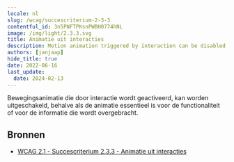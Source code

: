```yaml
---
locale: nl
slug: /wcag/succescriterium-2-3-3
contentful_id: 3n5PNFTPKsnPWBH0774hNL
image: /img/light/2.3.3.svg
title: Animatie uit interacties
description: Motion animation triggered by interaction can be disabled, unless the animation is essential to the functionality or the information being conveyed.
authors: [janjaap]
hide_title: true
date: 2022-06-16
last_update:
  date: 2024-02-13
---
```


<Hero
  title="Animatie uit interacties"
  imageSrc="/img/light/2.3.3.svg"
  alt="WCAG 2.3.3 icon"
  prefix="Succescriterium 2.3.3"
  suffix="Niveau AAA"
/>

Bewegingsanimatie die door interactie wordt geactiveerd, kan worden uitgeschakeld, behalve als de animatie essentieel is voor de functionaliteit of voor de informatie die wordt overgebracht.

## Bronnen

- [WCAG 2.1 - Succescriterium 2.3.3 - Animatie uit interacties](https://www.w3.org/Translations/WCAG21-nl/#animatie-uit-interacties)
